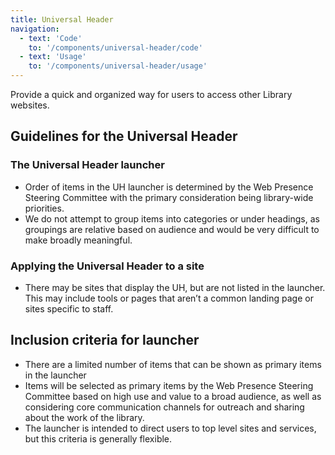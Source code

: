 ```yaml
---
title: Universal Header
navigation:
  - text: 'Code'
    to: '/components/universal-header/code'
  - text: 'Usage'
    to: '/components/universal-header/usage'
---
```



<Text lede>Provide a quick and organized way for users to access other Library websites.</Text>

## Guidelines for the Universal Header

### The Universal Header launcher
- Order of items in the UH launcher is determined by the Web Presence Steering Committee with the primary consideration being library-wide priorities.
- We do not attempt to group items into categories or under headings, as groupings are relative based on audience and would be very difficult to make broadly meaningful.

### Applying the Universal Header to a site
- There may be sites that display the UH, but are not listed in the launcher. This may include tools or pages that aren’t a common landing page or sites specific to staff.

## Inclusion criteria for launcher
- There are a limited number of items that can be shown as primary items in the launcher
- Items will be selected as primary items by the Web Presence Steering Committee based on high use and value to a broad audience, as well as considering core communication channels for outreach and sharing about the work of the library. 
- The  launcher is intended to direct users to top level sites and services, but this criteria is generally flexible. 
